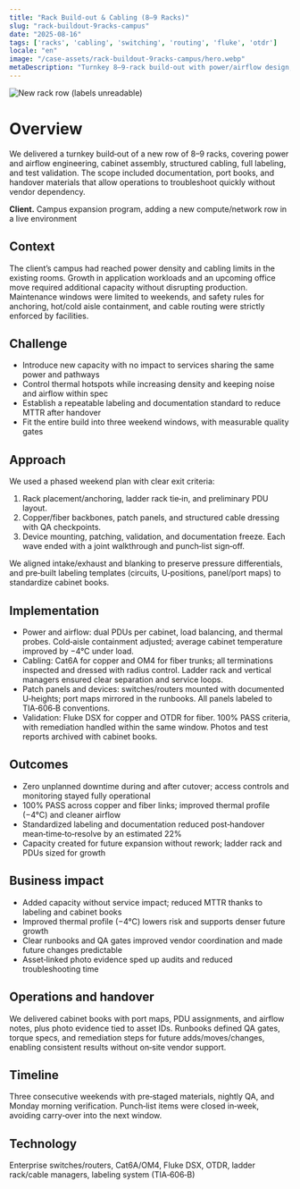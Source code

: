 ```yaml
---
title: "Rack Build‑out & Cabling (8–9 Racks)"
slug: "rack-buildout-9racks-campus"
date: "2025-08-16"
tags: ['racks', 'cabling', 'switching', 'routing', 'fluke', 'otdr']
locale: "en"
image: "/case-assets/rack-buildout-9racks-campus/hero.webp"
metaDescription: "Turnkey 8–9‑rack build‑out with power/airflow design, Cat6A/OM4 cabling, labeling, and Fluke DSX/OTDR validation—no service impact."
---
```

![New rack row (labels unreadable)](/case-assets/rack-buildout-9racks-campus/hero.webp "Rack Build‑out")

# Overview
We delivered a turnkey build‑out of a new row of 8–9 racks, covering power and airflow engineering, cabinet assembly, structured cabling, full labeling, and test validation. The scope included documentation, port books, and handover materials that allow operations to troubleshoot quickly without vendor dependency.

**Client.** Campus expansion program, adding a new compute/network row in a live environment

## Context
The client’s campus had reached power density and cabling limits in the existing rooms. Growth in application workloads and an upcoming office move required additional capacity without disrupting production. Maintenance windows were limited to weekends, and safety rules for anchoring, hot/cold aisle containment, and cable routing were strictly enforced by facilities.

## Challenge
- Introduce new capacity with no impact to services sharing the same power and pathways
- Control thermal hotspots while increasing density and keeping noise and airflow within spec
- Establish a repeatable labeling and documentation standard to reduce MTTR after handover
- Fit the entire build into three weekend windows, with measurable quality gates

## Approach
We used a phased weekend plan with clear exit criteria:
1) Rack placement/anchoring, ladder rack tie‑in, and preliminary PDU layout.
2) Copper/fiber backbones, patch panels, and structured cable dressing with QA checkpoints.
3) Device mounting, patching, validation, and documentation freeze. Each wave ended with a joint walkthrough and punch‑list sign‑off.

We aligned intake/exhaust and blanking to preserve pressure differentials, and pre‑built labeling templates (circuits, U‑positions, panel/port maps) to standardize cabinet books.

## Implementation
- Power and airflow: dual PDUs per cabinet, load balancing, and thermal probes. Cold‑aisle containment adjusted; average cabinet temperature improved by −4°C under load.
- Cabling: Cat6A for copper and OM4 for fiber trunks; all terminations inspected and dressed with radius control. Ladder rack and vertical managers ensured clear separation and service loops.
- Patch panels and devices: switches/routers mounted with documented U‑heights; port maps mirrored in the runbooks. All panels labeled to TIA‑606‑B conventions.
- Validation: Fluke DSX for copper and OTDR for fiber. 100% PASS criteria, with remediation handled within the same window. Photos and test reports archived with cabinet books.

## Outcomes
- Zero unplanned downtime during and after cutover; access controls and monitoring stayed fully operational
- 100% PASS across copper and fiber links; improved thermal profile (−4°C) and cleaner airflow
- Standardized labeling and documentation reduced post‑handover mean‑time‑to‑resolve by an estimated 22%
- Capacity created for future expansion without rework; ladder rack and PDUs sized for growth

## Business impact
- Added capacity without service impact; reduced MTTR thanks to labeling and cabinet books
- Improved thermal profile (−4°C) lowers risk and supports denser future growth
- Clear runbooks and QA gates improved vendor coordination and made future changes predictable
- Asset‑linked photo evidence sped up audits and reduced troubleshooting time

## Operations and handover
We delivered cabinet books with port maps, PDU assignments, and airflow notes, plus photo evidence tied to asset IDs. Runbooks defined QA gates, torque specs, and remediation steps for future adds/moves/changes, enabling consistent results without on‑site vendor support.

## Timeline
Three consecutive weekends with pre‑staged materials, nightly QA, and Monday morning verification. Punch‑list items were closed in‑week, avoiding carry‑over into the next window.

## Technology
Enterprise switches/routers, Cat6A/OM4, Fluke DSX, OTDR, ladder rack/cable managers, labeling system (TIA‑606‑B)
